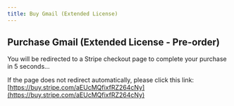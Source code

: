 ```yaml
---
title: Buy Gmail (Extended License)
---
```



<Head>
  <meta httpEquiv="refresh" content="5; url='https://buy.stripe.com/aEUcMQfixfRZ264cNy'" />
</Head>

## Purchase Gmail (Extended License - Pre-order)

You will be redirected to a Stripe checkout page to complete your purchase in 5 seconds...

If the page does not redirect automatically, please click this link: [https://buy.stripe.com/aEUcMQfixfRZ264cNy](https://buy.stripe.com/aEUcMQfixfRZ264cNy)
